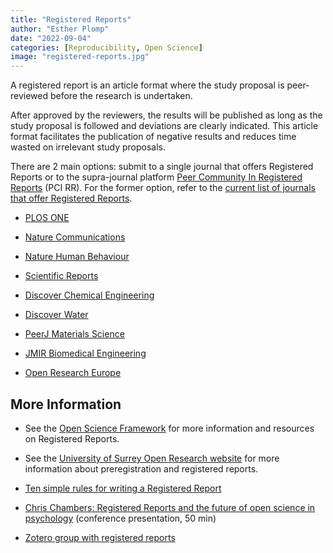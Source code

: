 ```yaml
---
title: "Registered Reports"
author: "Esther Plomp"
date: "2022-09-04"
categories: [Reproducibility, Open Science]
image: "registered-reports.jpg"
---
```


A registered report is an article format where the study proposal is peer-reviewed before the research is undertaken.

After approved by the reviewers, the results will be published as long as the study proposal is followed and deviations are clearly indicated. This article format facilitates the publication of negative results and reduces time wasted on irrelevant study proposals.

There are 2 main options: submit to a single journal that offers Registered Reports or to the supra-journal platform [Peer Community In Registered Reports](https://rr.peercommunityin.org/) (PCI RR). For the former option, refer to the [current list of journals that offer Registered Reports](https://www.cos.io/initiatives/registered-reports).

-   [PLOS ONE](https://journals.plos.org/plosone/s/other-article-types)

-   [Nature Communications](https://www.nature.com/articles/s41467-020-17294-2)

-   [Nature Human Behaviour](https://www.nature.com/uploads/ckeditor/attachments/4825/RegisteredReportsGuidelines_NatureHumanBehaviour.pdf)

-   [Scientific Reports](https://www.nature.com/srep/journal-policies/registered-reports)

-   [Discover Chemical Engineering](https://www.springer.com/journal/43938/submission-guidelines#Instructions%20for%20Authors_Registered%20Reports)

-   [Discover Water](https://www.springer.com/journal/43832/submission-guidelines#Instructions%20for%20Authors_Registered%20Reports)

-   [PeerJ Materials Science](https://peerj.com/about/author-instructions/chemistry)

-   [JMIR Biomedical Engineering](http://www.researchprotocols.org/)

-   [Open Research Europe](https://openreseurope.s3.amazonaws.com/resources/ORE-Registered-Report-Guidelines-STM.pdf)

## More Information

-   See the [Open Science Framework](https://www.cos.io/initiatives/registered-reports) for more information and resources on Registered Reports.

-   See the [University of Surrey Open Research website](https://www.surrey.ac.uk/library/open-research/preregistration-and-registered-reports) for more information about preregistration and registered reports.

-   [Ten simple rules for writing a Registered Report](https://doi.org/10.1371/journal.pcbi.1010571)

-   [Chris Chambers: Registered Reports and the future of open science in psychology](https://zpid.cloud.panopto.eu/Panopto/Pages/Viewer.aspx?id=a46ac804-8d46-470d-87b5-afef009bc7a2) (conference presentation, 50 min)

-   [Zotero group with registered reports](https://www.zotero.org/groups/osf/items/collectionKey/KEJP68G9)
